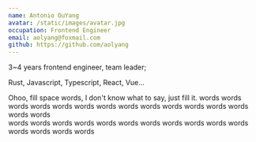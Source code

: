 ```yaml
---
name: Antonio OuYang
avatar: /static/images/avatar.jpg
occupation: Frontend Engineer
email: aolyang@foxmail.com
github: https://github.com/aolyang
---
```


3~4 years frontend engineer, team leader;

Rust, Javascript, Typescript, React, Vue...

Ohoo, fill space words, I don't know what to say, just fill it. words words words
words words words words words words words words words
words words words  
words words words
words words words  words words words words words words  words words words
